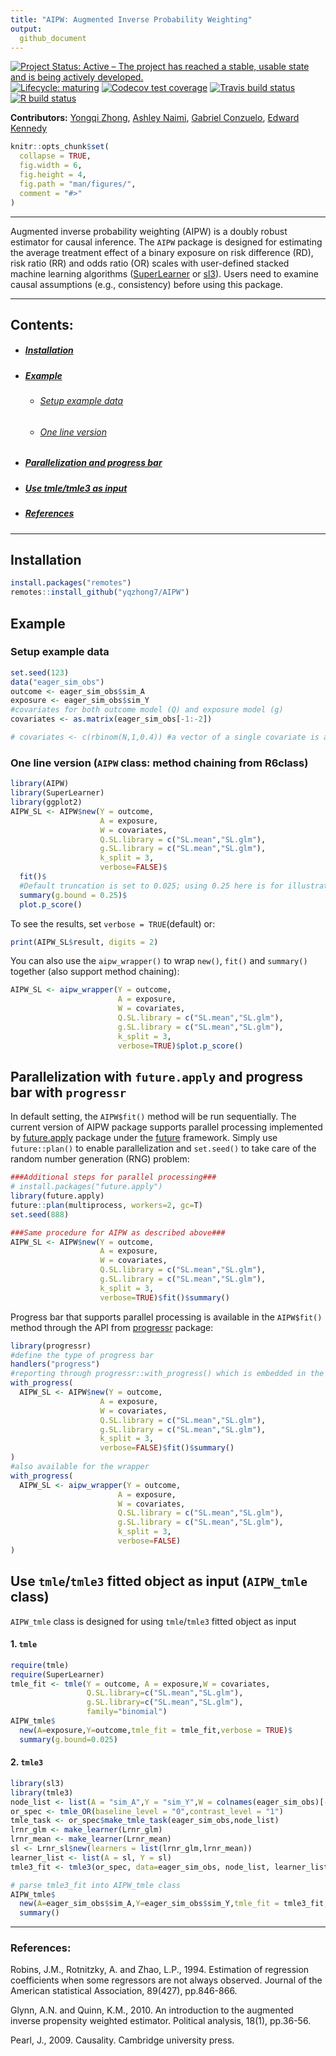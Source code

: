 ```yaml
---
title: "AIPW: Augmented Inverse Probability Weighting"
output:
  github_document
---
```

<!-- badges: start -->
[![Project Status: Active – The project has reached a stable, usable state and is being actively developed.](https://www.repostatus.org/badges/latest/active.svg)](https://www.repostatus.org/#active)
[![Lifecycle: maturing](https://img.shields.io/badge/lifecycle-maturing-blue.svg)](https://www.tidyverse.org/lifecycle/#maturing)
[![Codecov test coverage](https://codecov.io/gh/yqzhong7/AIPW/branch/master/graph/badge.svg)](https://codecov.io/gh/yqzhong7/AIPW?branch=master)
[![Travis build status](https://travis-ci.com/yqzhong7/AIPW.svg?branch=master)](https://travis-ci.com/yqzhong7/AIPW)
[![R build status](https://github.com/yqzhong7/AIPW/workflows/R-CMD-check/badge.svg)](https://github.com/yqzhong7/AIPW/actions)

<!-- badges: end -->

<!-- README.md is generated from README.Rmd. Please edit that file -->

__Contributors:__ [Yongqi Zhong](https://github.com/yqzhong7), [Ashley Naimi](https://github.com/ainaimi), [Gabriel Conzuelo](https://github.com/gconzuelo), [Edward Kennedy](https://github.com/ehkennedy)


```r
knitr::opts_chunk$set(
  collapse = TRUE,
  fig.width = 6,
  fig.height = 4,
  fig.path = "man/figures/",
  comment = "#>"
)
```

----------------

Augmented inverse probability weighting (AIPW) is a doubly robust estimator for causal inference. The `AIPW` package is designed for estimating the average treatment effect of a binary exposure on risk difference (RD), risk ratio (RR) and odds ratio (OR) scales with user-defined stacked machine learning algorithms ([SuperLearner](https://cran.r-project.org/web/packages/SuperLearner/index.html) or [sl3](https://tlverse.org/sl3/index.html)). Users need to examine causal assumptions (e.g., consistency) before using this package. 

---------------

## Contents:

  * ##### [Installation](#Installation)
  * ##### [Example](#Example)
    + ###### [Setup example data](#data)
    + ###### [One line version](#one_line)
  * ##### [Parallelization and progress bar](#par) 
  * ##### [Use tmle/tmle3 as input](#tmle)
  * ##### [References](#ref)


---------

## <a id="Installation"></a>Installation

```r
install.packages("remotes")
remotes::install_github("yqzhong7/AIPW")
```


## <a id="Example"></a>Example

### <a id="data"></a>Setup example data
```r
set.seed(123)
data("eager_sim_obs")
outcome <- eager_sim_obs$sim_A
exposure <- eager_sim_obs$sim_Y
#covariates for both outcome model (Q) and exposure model (g)
covariates <- as.matrix(eager_sim_obs[-1:-2])

# covariates <- c(rbinom(N,1,0.4)) #a vector of a single covariate is also supported
```

### <a id="one_line"></a>One line version (`AIPW` class: method chaining from R6class)

```r
library(AIPW)
library(SuperLearner)
library(ggplot2)
AIPW_SL <- AIPW$new(Y = outcome,
                    A = exposure,
                    W = covariates, 
                    Q.SL.library = c("SL.mean","SL.glm"),
                    g.SL.library = c("SL.mean","SL.glm"),
                    k_split = 3,
                    verbose=FALSE)$
  fit()$
  #Default truncation is set to 0.025; using 0.25 here is for illustrative purposes and not recommended
  summary(g.bound = 0.25)$ 
  plot.p_score()
```

To see the results, set `verbose = TRUE`(default) or:
```r
print(AIPW_SL$result, digits = 2)
```

You can also use the `aipw_wrapper()` to wrap `new()`, `fit()` and `summary()` together (also support method chaining):
```r
AIPW_SL <- aipw_wrapper(Y = outcome,
                        A = exposure,
                        W = covariates, 
                        Q.SL.library = c("SL.mean","SL.glm"),
                        g.SL.library = c("SL.mean","SL.glm"),
                        k_split = 3,
                        verbose=TRUE)$plot.p_score()
```

## <a id="par"></a>Parallelization with `future.apply` and progress bar with `progressr`

In default setting, the `AIPW$fit()` method will be run sequentially. The current version of AIPW package supports parallel processing implemented by [future.apply](https://github.com/HenrikBengtsson/future.apply) package under the [future](https://github.com/HenrikBengtsson/future) framework. Simply use `future::plan()` to enable parallelization and `set.seed()` to take care of the random number generation (RNG) problem:

```r
###Additional steps for parallel processing###
# install.packages("future.apply")
library(future.apply)
future::plan(multiprocess, workers=2, gc=T)
set.seed(888)

###Same procedure for AIPW as described above###
AIPW_SL <- AIPW$new(Y = outcome,
                    A = exposure,
                    W = covariates, 
                    Q.SL.library = c("SL.mean","SL.glm"),
                    g.SL.library = c("SL.mean","SL.glm"),
                    k_split = 3,
                    verbose=TRUE)$fit()$summary()
```

Progress bar that supports parallel processing is available in the `AIPW$fit()` method through the API from [progressr](https://github.com/HenrikBengtsson/progressr) package:
```r
library(progressr)
#define the type of progress bar
handlers("progress")
#reporting through progressr::with_progress() which is embedded in the AIPW$fit() method
with_progress(
  AIPW_SL <- AIPW$new(Y = outcome,
                    A = exposure,
                    W = covariates, 
                    Q.SL.library = c("SL.mean","SL.glm"),
                    g.SL.library = c("SL.mean","SL.glm"),
                    k_split = 3,
                    verbose=FALSE)$fit()$summary()
)
#also available for the wrapper
with_progress(
  AIPW_SL <- aipw_wrapper(Y = outcome,
                        A = exposure,
                        W = covariates, 
                        Q.SL.library = c("SL.mean","SL.glm"),
                        g.SL.library = c("SL.mean","SL.glm"),
                        k_split = 3,
                        verbose=FALSE)
)
```

## <a id="tmle"></a>Use `tmle`/`tmle3` fitted object as input (`AIPW_tmle` class)

`AIPW_tmle` class is designed for using `tmle`/`tmle3` fitted object as input

#### 1. `tmle`

```r
require(tmle)
require(SuperLearner)
tmle_fit <- tmle(Y = outcome, A = exposure,W = covariates,
                 Q.SL.library=c("SL.mean","SL.glm"),
                 g.SL.library=c("SL.mean","SL.glm"),
                 family="binomial")
AIPW_tmle$
  new(A=exposure,Y=outcome,tmle_fit = tmle_fit,verbose = TRUE)$
  summary(g.bound=0.025)
```

#### 2. `tmle3`

```r
library(sl3)
library(tmle3)
node_list <- list(A = "sim_A",Y = "sim_Y",W = colnames(eager_sim_obs)[-1:-2])
or_spec <- tmle_OR(baseline_level = "0",contrast_level = "1")
tmle_task <- or_spec$make_tmle_task(eager_sim_obs,node_list)
lrnr_glm <- make_learner(Lrnr_glm)
lrnr_mean <- make_learner(Lrnr_mean)
sl <- Lrnr_sl$new(learners = list(lrnr_glm,lrnr_mean))
learner_list <- list(A = sl, Y = sl)
tmle3_fit <- tmle3(or_spec, data=eager_sim_obs, node_list, learner_list)

# parse tmle3_fit into AIPW_tmle class
AIPW_tmle$
  new(A=eager_sim_obs$sim_A,Y=eager_sim_obs$sim_Y,tmle_fit = tmle3_fit,verbose = TRUE)$
  summary()
```


--------------------
### <a id="ref"></a>References:

Robins, J.M., Rotnitzky, A. and Zhao, L.P., 1994. Estimation of regression coefficients when some regressors are not always observed. Journal of the American statistical Association, 89(427), pp.846-866.

Glynn, A.N. and Quinn, K.M., 2010. An introduction to the augmented inverse propensity weighted estimator. Political analysis, 18(1), pp.36-56.

Pearl, J., 2009. Causality. Cambridge university press.


